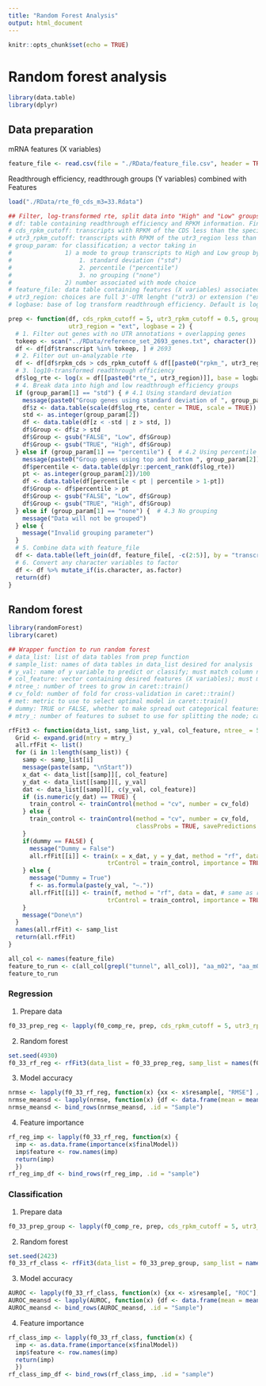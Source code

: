 ```yaml
---
title: "Random Forest Analysis"
output: html_document
---
```


```r
knitr::opts_chunk$set(echo = TRUE)
```

# Random forest analysis

```r
library(data.table)
library(dplyr)
```

## Data preparation
mRNA features (X variables)
```r
feature_file <- read.csv(file = "./RData/feature_file.csv", header = TRUE)
```

Readthrough efficiency, readthrough groups (Y variables) combined with Features
```r
load("./RData/rte_f0_cds_m3=33.Rdata")
```

```r
## Filter, log-transformed rte, split data into "High" and "Low" groups (Y variables), and combine with features
# df: table containing readthrough efficiency and RPKM information. Final output from rt_efficiency.R
# cds_rpkm_cutoff: transcripts with RPKM of the CDS less than the specified number will be discarded
# utr3_rpkm_cutoff: transcripts with RPKM of the utr3_region less than the specified number will be discarded
# group_param: for classification; a vector taking in 
#               1) a mode to group transcripts to High and Low group by 
#                   1. standard deviation ("std")
#                   2. percentile ("percentile")
#                   3. no grouping ("none")
#               2) number associated with mode choice
# feature_file: data table containing features (X variables) associated with each transcript
# utr3_region: choices are full 3'-UTR lenght ("utr3) or extension ("ext")
# logbase: base of log transform readthrough efficiency. Default is log2.

prep <- function(df, cds_rpkm_cutoff = 5, utr3_rpkm_cutoff = 0.5, group_param = c("std", 1), feature_file, 
                 utr3_region = "ext", logbase = 2) {
  # 1. Filter out genes with no UTR annotations + overlapping genes
  tokeep <- scan("../RData/reference_set_2693_genes.txt", character())
  df <- df[df$transcript %in% tokeep, ] # 2693
  # 2. Filter out un-analyzable rte
  df <- df[df$rpkm_cds > cds_rpkm_cutoff & df[[paste0("rpkm_", utr3_region)]] > utr3_rpkm_cutoff, ]
  # 3. log10-transformed readthrough efficiency
  df$log_rte <- log(x = df[[paste0("rte_", utr3_region)]], base = logbase)
  # 4. Break data into high and low readthrough efficiency groups
  if (group_param[1] == "std") { # 4.1 Using standard deviation
    message(paste0("Group genes using standard deviation of ", group_param[2]))
    df$z <- data.table(scale(df$log_rte, center = TRUE, scale = TRUE))
    std <- as.integer(group_param[2])
    df <- data.table(df[z < -std | z > std, ])
    df$Group <- df$z > std
    df$Group <- gsub("FALSE", "Low", df$Group)
    df$Group <- gsub("TRUE", "High", df$Group)
  } else if (group_param[1] == "percentile") {  # 4.2 Using percentile
    message(paste0("Group genes using top and bottom ", group_param[2]), "th percentile")
    df$percentile <- data.table(dplyr::percent_rank(df$log_rte))
    pt <- as.integer(group_param[2])/100
    df <- data.table(df[percentile < pt | percentile > 1-pt])
    df$Group <- df$percentile > pt
    df$Group <- gsub("FALSE", "Low", df$Group)
    df$Group <- gsub("TRUE", "High", df$Group)
  } else if (group_param[1] == "none") {  # 4.3 No grouping
    message("Data will not be grouped")
  } else {
    message("Invalid grouping parameter")
  }
  # 5. Combine data with feature_file
  df <- data.table(left_join(df, feature_file[, -c(2:5)], by = "transcript"))
  # 6. Convert any character variables to factor
  df <- df %>% mutate_if(is.character, as.factor)
  return(df)
}
```

## Random forest
```r
library(randomForest)
library(caret)
```

```r
## Wrapper function to run random forest
# data_list: list of data tables from prep function
# sample_list: names of data tables in data_list desired for analysis
# y_val: name of y variable to predict or classify; must match column names in feature_file
# col_feature: vector containing desired features (X variables); must match column names in feature_file
# ntree_: number of trees to grow in caret::train()
# cv_fold: number of fold for cross-validation in caret::train()
# met: metric to use to select optimal model in caret::train()
# dummy: TRUE or FALSE, whether to make spread out categorical features with more than 2 levels
# mtry_: number of features to subset to use for splitting the node; can be single number of a vector of numbers

rfFit3 <- function(data_list, samp_list, y_val, col_feature, ntree_ = 500, cv_fold = 5, met = "Rsquared", dummy = FALSE, mtry_ = 9) {
  Grid <- expand.grid(mtry = mtry_)
  all.rfFit <- list()
  for (i in 1:length(samp_list)) {
    samp <- samp_list[i]
    message(paste(samp, "\nStart"))
    x_dat <- data_list[[samp]][, col_feature]
    y_dat <- data_list[[samp]][, y_val]
    dat <- data_list[[samp]][, c(y_val, col_feature)]
    if (is.numeric(y_dat) == TRUE) {
      train_control <- trainControl(method = "cv", number = cv_fold)
    } else {
      train_control <- trainControl(method = "cv", number = cv_fold, 
                                    classProbs = TRUE, savePredictions = TRUE, summaryFunction = twoClassSummary)
    }
    if(dummy == FALSE) {
      message("Dummy = False")
      all.rfFit[[i]] <- train(x = x_dat, y = y_dat, method = "rf", data = dat, # same as randomForest
                            trControl = train_control, importance = TRUE, metric = met, ntree = ntree_, tuneGrid = Grid)
    } else {
      message("Dummy = True")
      f <- as.formula(paste(y_val, "~."))
      all.rfFit[[i]] <- train(f, method = "rf", data = dat, # same as randomForest
                            trControl = train_control, importance = TRUE, metric = met, ntree = ntree_, tuneGrid = Grid)
    }
    message("Done\n")
  }
  names(all.rfFit) <- samp_list
  return(all.rfFit)
}
```

```r
all_col <- names(feature_file)
feature_to_run <- c(all_col[grepl("tunnel", all_col)], "aa_m02", "aa_m01", all_col[grepl("nt_m", all_col)], "stop_codon", all_col[grepl("nt_p", all_col)], "nis_stop", "l_utr3", "MFE", "dist_bp", "random_factor", "random_num")
feature_to_run
```

### Regression
1. Prepare data
```r
f0_33_prep_reg <- lapply(f0_comp_re, prep, cds_rpkm_cutoff = 5, utr3_rpkm_cutoff = 0.5, group_param = "none", feature_file = feature_file, utr3_region = "ext")
```
2. Random forest
```r
set.seed(4930)
f0_33_rf_reg <- rfFit3(data_list = f0_33_prep_reg, samp_list = names(f0_33_prep_reg), y_val = "log_rte", col_feature = feature_to_run, ntree_ = 100, cv_fold = 5, met = "RMSE", dummy = FALSE, mtry_ = seq(1, 81, 10))
```
3. Model accuracy
```r
nrmse <- lapply(f0_33_rf_reg, function(x) {xx <- x$resample[, "RMSE"] / (max(x$trainingData$.outcome)-min(x$trainingData$.outcome)); return(xx)})
nrmse_meansd <- lapply(nrmse, function(x) {df <- data.frame(mean = mean(x), sd = sd(x))})
nrmse_meansd <- bind_rows(nrmse_meansd, .id = "Sample")
```
4. Feature importance
```r
rf_reg_imp <- lapply(f0_33_rf_reg, function(x) {
  imp <- as.data.frame(importance(x$finalModel))
  imp$feature <- row.names(imp)
  return(imp)
  })
rf_reg_imp_df <- bind_rows(rf_reg_imp, .id = "sample")
```

### Classification
1. Prepare data
```r
f0_33_prep_group <- lapply(f0_comp_re, prep, cds_rpkm_cutoff = 5, utr3_rpkm_cutoff = 0.5, group_param = c("percentile", 15), feature_file = feature_file, utr3_region = "ext")
```
2. Random forest
```r
set.seed(2423)
f0_33_rf_class <- rfFit3(data_list = f0_33_prep_group, samp_list = names(f0_33_prep_group), y_val = "Group", col_feature = feature_to_run, ntree_ = 100, cv_fold = 5, met = "ROC", dummy = FALSE, mtry_ = seq(1, 81, 10))
```
3. Model accuracy
```r
AUROC <- lapply(f0_33_rf_class, function(x) {xx <- x$resample[, "ROC"]; return(xx)})
AUROC_meansd <- lapply(AUROC, function(x) {df <- data.frame(mean = mean(x), sd = sd(x))})
AUROC_meansd <- bind_rows(AUROC_meansd, .id = "Sample")
```
4. Feature importance
```r
rf_class_imp <- lapply(f0_33_rf_class, function(x) {
  imp <- as.data.frame(importance(x$finalModel))
  imp$feature <- row.names(imp)
  return(imp)
  })
rf_class_imp_df <- bind_rows(rf_class_imp, .id = "sample")
```
